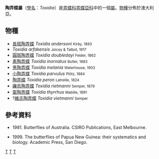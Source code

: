 {{NoteTA
|G1=Butterfly
}}
{{Automatic Taxobox
| taxon = Toxidia
| authority = Mabille, 1891
| image = Toxidia andersoni (ento-csiro-au).jpg
| image_caption = [[長斑陶弄蝶|長斑陶弄蝶]]<br />''Toxidia andersoni''
| type_species = [[窗陶弄蝶|窗陶弄蝶]]<br />''Toxidia thyrrhus''
| type_species_authority = Mabille, 1891
| subdivision_ranks = [[物種|物種]]
| subdivision = 共10種，詳見正文。
| synonyms =
}}

'''陶弄蝶屬'''（[[學名|學名]]：''Toxidia''）是[[弄蝶科|弄蝶科]][[弄蝶亞科|弄蝶亞科]]中的一個[[屬|屬]]。[[物種|物種]]分佈於澳大利亞。

== 物種 ==
* [[長斑陶弄蝶|長斑陶弄蝶]] ''Toxidia andersoni'' <small>Kirby, 1893</small>
* ''Toxidia arfakensis'' <small>Joicey & Talbot, 1917</small>
* [[圓斑陶弄蝶|圓斑陶弄蝶]] ''Toxidia doubledayi'' <small>Felder, 1862</small>
* [[素陶弄蝶|素陶弄蝶]] ''Toxidia inornatus'' <small>Butler, 1883</small>
* [[黑陶弄蝶|黑陶弄蝶]] ''Toxidia melania'' <small>Waterhouse, 1903</small>
* [[小陶弄蝶|小陶弄蝶]] ''Toxidia parvulus'' <small>Plötz, 1884</small>
* [[陶弄蝶|陶弄蝶]] ''Toxidia peron'' <small>Latreille, 1824</small>
* [[礫烏陶弄蝶|礫烏陶弄蝶]] ''Toxidia rietmanni'' <small>Semper, 1879</small>
* [[窗陶弄蝶|窗陶弄蝶]] ''Toxidia thyrrhus'' <small>Mabille, 1891</small>
* ?[[維氏陶弄蝶|維氏陶弄蝶]] ''Toxidia vietmanni'' <small>Semper</small>

== 參考資料 ==
{{reflist}}
* {{aut|Common IFB, and Waterhouse DF.}} 1981. Butterflies of Australia. CSIRO Publications, East Melbourne.
* {{aut|Parsons M.}}1999. The butterflies of Papua New Guinea: their systematics and biology. Academic Press, San Diego.

{{Commons category|Toxidia}}

{{taxonbar}}
[[Category:_1891年描述的分类群|T]]
[[Category:陶弄蝶屬|T]]
[[Category:梯弄蝶亞科|T]]